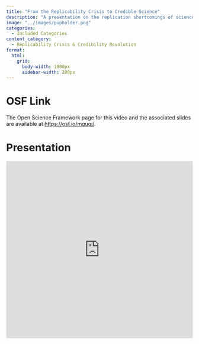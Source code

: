 ```yaml
---
title: "From the Replicability Crisis to Credible Science"
description: "A presentation on the replication shortcomings of science and how researchers can improve"
image: "../images/pupholder.png"
categories:
  - Included Categories
content_category:
  - Replicability Crisis & Credibility Revolution
format:
  html: 
    grid:
      body-width: 1000px
      sidebar-width: 200px
---
```


# OSF Link

The Open Science Framework page for this video and the associated slides are available at [https://osf.io/mguqj/](https://osf.io/mguqj/).


# Presentation

<iframe src="https://mfr.de-1.osf.io/render?url=https%3A%2F%2Fosf.io%2Fdownload%2F7c65p%2F%3Fdirect%26mode%3Drender"
    width="100%"
    scrolling="yes"
    height="480px"
    marginheight="0"
    frameborder="0"
    allowfullscreen
    webkitallowfullscreen
>

